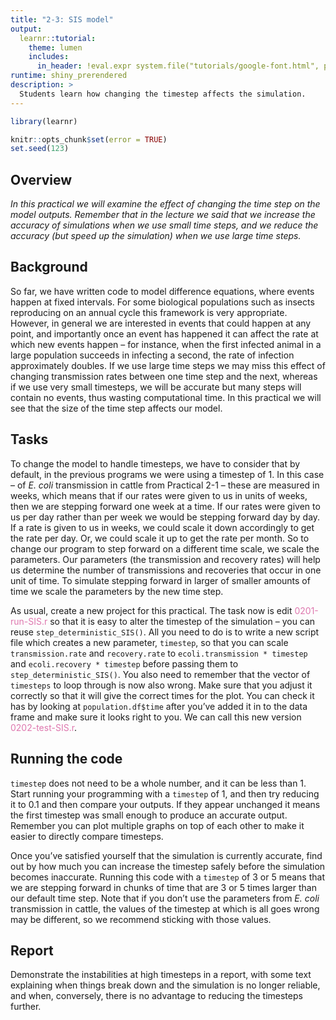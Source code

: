 ```yaml
---
title: "2-3: SIS model"
output: 
  learnr::tutorial:
    theme: lumen
    includes:
      in_header: !eval.expr system.file("tutorials/google-font.html", package = "RPiR")
runtime: shiny_prerendered
description: >
  Students learn how changing the timestep affects the simulation.
---
```


```r
library(learnr)

knitr::opts_chunk$set(error = TRUE)
set.seed(123)
```

## Overview

*In this practical we will examine the effect of changing the time step on the model outputs. Remember that in the lecture we said that we increase the accuracy of simulations when we use small time steps, and we reduce the accuracy (but speed up the simulation) when we use large time steps.*

## Background

So far, we have written code to model difference equations, where events happen
at fixed intervals. For some biological populations such as insects reproducing
on an annual cycle this framework is very appropriate. However, in general we
are interested in events that could happen at any point, and importantly once an
event has happened it can affect the rate at which new events happen – for
instance, when the first infected animal in a large population succeeds in 
infecting a second, the rate of infection approximately doubles. If we use large
time steps we may miss this effect of changing transmission rates between one 
time step and the next, whereas if we use very small timesteps, we will be
accurate but many steps will contain no events, thus wasting computational time.
In this practical we will see that the size of the time step affects our model.

## Tasks

To change the model to handle timesteps, we have to consider that by 
default, in the previous programs we were using a timestep of 1. In this case -- 
of *E. coli* transmission in cattle from Practical 2-1 -- these are measured in 
weeks,
which means that if our rates were given to us in units of weeks, then we are
stepping forward one week at a time. If our rates were given to us per day 
rather than per week we would be stepping forward day by day. If a rate is given 
to us in weeks, we could scale it down accordingly to get the rate per day. Or,
we could scale it up to get the rate per month. So to change our program to step
forward on a different time scale, we scale the parameters. Our parameters (the
transmission and recovery rates) will help us determine the number of 
transmissions and recoveries that occur in one unit of time. To simulate
stepping forward in larger of smaller amounts of time we scale the parameters by
the new time step.

As usual, create a new project for this practical. 
The task now is edit <span style="color: #de77ae;">0201-run-SIS.r</span> so that it is easy to alter the timestep
of the simulation – you can reuse `step_deterministic_SIS()`. All you need to do
is to write a new script file which creates a new parameter, `timestep`, so that
you can scale `transmission.rate` and `recovery.rate` to 
`ecoli.transmission * timestep` and `ecoli.recovery * timestep` before passing 
them to `step_deterministic_SIS()`. You also need to remember that the vector of
`timesteps` to loop through is now also wrong. Make sure that you adjust it 
correctly so that it will give the correct times for the plot. You can check it 
has by looking at `population.df$time` after you’ve added it in to the data 
frame and make sure it looks right to you. We can call this new version
<span style="color: #de77ae;">0202-test-SIS.r</span>.

## Running the code

`timestep` does not need to be a whole number, and it can be less than 1. Start 
running your programming with a `timestep` of 1, and then try reducing it to 0.1 
and then compare your outputs. If they appear unchanged it means the first 
timestep was small enough to produce an accurate output. Remember you can plot
multiple graphs on top of each other to make it easier to directly compare 
timesteps.

Once you’ve satisfied yourself that the simulation is currently accurate, find 
out by how much you can increase the timestep safely before the simulation 
becomes inaccurate. Running this code with a `timestep` of 3 or 5 means that we
are stepping forward in chunks of time that are 3 or 5 times larger than our 
default time step. Note that if you don’t use the parameters from *E. coli*
transmission in cattle, the values of the timestep at which is all goes wrong 
may be different, so we recommend sticking with those values.

## Report

Demonstrate the instabilities at high timesteps in a report, with some text 
explaining when things break down and the simulation is no longer reliable, and 
when, conversely, there is no advantage to reducing the timesteps further.
